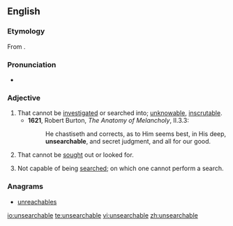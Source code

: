 ==English==
===Etymology===
From {{prefix|un|searchable}}.

===Pronunciation===
*{{a|UK}} {{IPA|/ʌnˈsəːtʃəb(ə)l/}}

===Adjective===
{{en-adj}}

# That cannot be [[investigated]] or searched into; [[unknowable]], [[inscrutable]].
#*'''1621''', Robert Burton, ''The Anatomy of Melancholy'', II.3.3:
#*:He chastiseth and corrects, as to Him seems best, in His deep, '''unsearchable''', and secret judgment, and all for our good.
# That cannot be [[sought]] out or looked for.
# {{computing}} Not capable of being [[search]]ed; on which one cannot perform a search.

===Anagrams===
* [[unreachables#English|unreachables]]

[[io:unsearchable]]
[[te:unsearchable]]
[[vi:unsearchable]]
[[zh:unsearchable]]